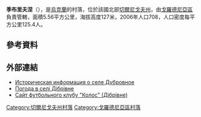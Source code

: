 {{coord|51|46|10|N|31|36|40|E|scale:100000|display=title}}

'''季布里夫涅'''（{{lang-uk|Дібрівне}}），是[[烏克蘭|烏克蘭]]的村落，位於該國北部[[切爾尼戈夫州|切爾尼戈夫州]]，由[[戈羅德尼亞區|戈羅德尼亞區]]負責管轄，面積5.56平方公里，海拔高度127米，2006年人口708，人口密度每平方公里125.4人。

==參考資料==
{{reflist}}

==外部連結==
* [http://www.surnameindex.info/info/chernigov/gorodnya/dubrovnoe/index.html Историческая информация о селе Дубровное] {{Wayback|url=http://www.surnameindex.info/info/chernigov/gorodnya/dubrovnoe/index.html |date=20210925165858 }} {{ref-ru}}
* [http://weather.in.ua/ua/chernigovskaja/6736 Погода в селі Дібрівне]{{Wayback|url=http://weather.in.ua/ua/chernigovskaja/6736 |date=20170318121824 }}
* [https://web.archive.org/web/20181115142224/http://fckolosdibrivne.pp.ua/ Сайт футбольного клубу "Колос" (Дібрівне)]

[[Category:切爾尼戈夫州村落|Category:切爾尼戈夫州村落]]
[[Category:戈羅德尼亞區村落|Category:戈羅德尼亞區村落]]


{{Chernihiv-geo-stub}}